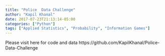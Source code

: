 ```yaml
---
title: "Police  Data Challenge"
author: "Kapil Khanal"
date: 2017-07-23T21:13:14-05:00
categories: ["Python"]
tags: ["Applied Statistics", "Probability", "Information Games"]
---
```

Please visit here for code and data 
https://github.com/KapilKhanal/Police-Data-Challenge
